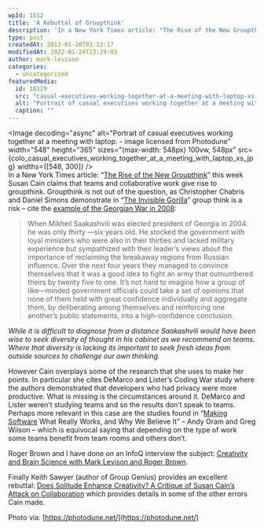 ```yaml
---
wpId: 1512
title: 'A Rebuttal of Groupthink'
description: 'In a New York Times article: "The Rise of the New Groupthink" this week Susan Cain claims that teams and collaborative work give rise to groupthink. Groupthink is not out of the question, as Christopher Chabris and Daniel Simons demonstrate in "The Invisible Gorilla" group think is a risk – cite the example of the ...'
type: post
createdAt: 2012-01-20T03:22:17
modifiedAt: 2022-01-24T23:29:03
author: mark-levison
categories:
  - uncategorized
featuredMedia:
  id: 10329
  src: "casual-executives-working-together-at-a-meeting-with-laptop-xs.jpg"
  alt: "Portrait of casual executives working together at a meeting with laptop. - image licensed from Photodune"
  caption: ""
---
```





<Image decoding="async" alt="Portrait of casual executives working together at a meeting with laptop. - image licensed from Photodune" width="548" height="365" sizes="(max-width: 548px) 100vw, 548px" src={colo_casual_executives_working_together_at_a_meeting_with_laptop_xs_jpg} widths={[548, 300]} />  
In a New York Times article: “[The Rise of the New Groupthink](https://www.nytimes.com/2012/01/15/opinion/sunday/the-rise-of-the-new-groupthink.html?pagewanted=all)” this week Susan Cain claims that teams and collaborative work give rise to groupthink. Groupthink is not out of the question, as Christopher Chabris and Daniel Simons demonstrate in “[The Invisible Gorilla](https://www.theinvisiblegorilla.com/)” group think is a risk – cite the [example of the Georgian War in 2008](https://books.google.ca/books?id=f8AN1DAud5sC&pg=PA102&lpg=PA102&dq=invisible+gorilla+georgian+war&source=bl&ots=VY6lhqKlGC&sig=uRWxwDG40J4cVzpysdyEA0yR4zg&hl=en&sa=X&ei=PJQVT_eVI8260QHQ6LykBQ&ved=0CCAQ6AEwAA#v=onepage&q&f=false):

> When Mikheil Saakashvili was elected president of Georgia in 2004. he was only thirty —six years old. He stocked the government with loyal ministers who were also in their thirties and lacked military experience but sympathized with their leader’s views about the importance of reclaiming the breakaway regions from Russian influence. Over the next four years they managed to convince themselves that it was a good idea to fight an army that outnumbered theirs by twenty five to one. It’s not hard to imagine how a group of like—minded government officials could take a set of opinions that none of them held with great confidence individually and aggregate them, by deliberating among themselves and reinforcing one another’s public statements, into a high-confidence conclusion.

_While it is difficult to diagnose from a distance Saakashvili would have been wise to seek diversity of thought in his cabinet as we recommend on teams. Where that diversity is lacking its important to seek fresh ideas from outside sources to challenge our own thinking._

However Cain overplays some of the research that she uses to make her points. In particular she cites DeMarco and Lister’s Coding War study where the authors demonstrated that developers who had privacy were more productive. What is missing is the circumstances around it. DeMarco and Lister weren’t studying teams and so the results don’t speak to teams. Perhaps more relevant in this case are the studies found in “[Making Software](https://www.oreilly.com/library/view/making-software/9780596808310/) What Really Works, and Why We Believe It” – Andy Oram and Greg Wilson – which is equivocal saying that depending on the type of work some teams benefit from team rooms and others don’t.

Roger Brown and I have done on an InfoQ interview the subject: [Creativity and Brain Science with Mark Levison and Roger Brown](https://www.infoq.com/interviews/creativity-and-brain-science/).

Finally Keith Sawyer (author of Group Genius) provides an excellent rebuttal: [Does Solitude Enhance Creativity? A Critique of Susan Cain’s Attack on Collaboration](https://keithsawyer.wordpress.com/2012/01/16/does-solitude-enhance-creativity-a-critique-of-susan-cains-attack-on-collaboration/) which provides details in some of the other errors Cain made.

Photo via: [https://photodune.net/](https://photodune.net/)